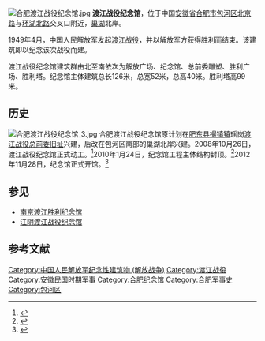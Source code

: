 [[File:合肥渡江战役纪念馆.jpg|thumb]]
'''渡江战役纪念馆'''，位于中国[[安徽省|安徽省]][[合肥市|合肥市]][[包河区|包河区]][[北京路_(合肥)|北京路]]与[[环湖北路|环湖北路]]交叉口附近，[[巢湖|巢湖]]北岸。

1949年4月，中国人民解放军发起[[渡江战役|渡江战役]]，并以解放军方获得胜利而结束。该建筑即以纪念该次战役而建。

渡江战役纪念馆建筑群由北至南依次为解放广场、纪念馆、总前委雕塑、胜利广场、胜利塔。纪念馆主体建筑总长126米，总宽52米，总高40米。胜利塔高99米。

== 历史 ==
[[File:合肥渡江战役纪念馆_3.jpg|thumb]]
合肥渡江战役纪念馆原计划在[[肥东县|肥东县]][[撮镇镇|撮镇镇]]瑶岗[[渡江战役总前委旧址|渡江战役总前委旧址]]兴建，后改在包河区南部的巢湖北岸兴建。2008年10月26日，渡江战役纪念馆正式动工。<ref>{{cite web |url=http://www.ah.xinhuanet.com/news/2008-10/26/content_14741506.htm |title=存档副本 |accessdate=2014-03-30 |deadurl=yes |archiveurl=https://web.archive.org/web/20140331095914/http://www.ah.xinhuanet.com/news/2008-10/26/content_14741506.htm |archivedate=2014-03-31 }}</ref>2010年1月24日，纪念馆工程主体结构封顶。<ref>{{Cite web |url=http://news.qq.com/a/20100125/000914.htm |title=渡江战役纪念馆昨封顶 |access-date=2014-03-30 |archive-date=2018-12-11 |archive-url=https://web.archive.org/web/20181211042128/https://news.qq.com/a/20100125/000914.htm |dead-url=no }}</ref>2012年11月28日，纪念馆正式开馆。<ref>{{Cite web |url=http://ah.people.com.cn/n/2012/1128/c227131-17784542.html |title=再现“百万雄师过大江”：渡江战役纪念馆今开馆 |accessdate=2014-03-30 |archive-date=2014-03-31 |archive-url=https://web.archive.org/web/20140331070758/http://ah.people.com.cn/n/2012/1128/c227131-17784542.html |dead-url=no }}</ref>

== 参见 ==
* [[南京渡江胜利纪念馆|南京渡江胜利纪念馆]]
* [[江阴渡江战役纪念馆|江阴渡江战役纪念馆]]

==参考文献==
{{Reflist|2}}

[[Category:中国人民解放军纪念性建筑物_(解放战争)|Category:中国人民解放军纪念性建筑物 (解放战争)]]
[[Category:渡江战役|Category:渡江战役]]
[[Category:安徽民国时期军事|Category:安徽民国时期军事]]
[[Category:合肥纪念馆|Category:合肥纪念馆]]
[[Category:合肥军事史|Category:合肥军事史]]
[[Category:包河区|Category:包河区]]